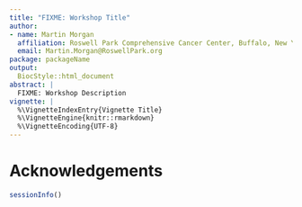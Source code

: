 ```yaml
---
title: "FIXME: Workshop Title"
author:
- name: Martin Morgan
  affiliation: Roswell Park Comprehensive Cancer Center, Buffalo, New York
  email: Martin.Morgan@RoswellPark.org
package: packageName
output:
  BiocStyle::html_document
abstract: |
  FIXME: Workshop Description
vignette: |
  %\VignetteIndexEntry{Vignette Title}
  %\VignetteEngine{knitr::rmarkdown}
  %\VignetteEncoding{UTF-8}
---
```


# Acknowledgements

```r
sessionInfo()
```
